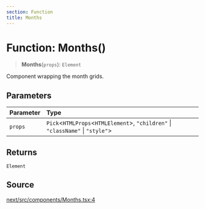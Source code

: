 ```yaml
---
section: Function
title: Months
---
```


# Function: Months()

> **Months**(`props`): `Element`

Component wrapping the month grids.

## Parameters

| Parameter | Type |
| :------ | :------ |
| `props` | `Pick`\<`HTMLProps`\<`HTMLElement`\>, `"children"` \| `"className"` \| `"style"`\> |

## Returns

`Element`

## Source

[next/src/components/Months.tsx:4](https://github.com/gpbl/react-day-picker/blob/a8bfa5451/next/src/components/Months.tsx#L4)
